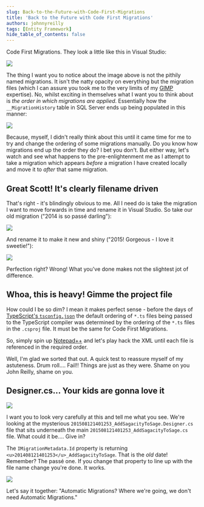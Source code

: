 ```yaml
---
slug: Back-to-the-Future-with-Code-First-Migrations
title: 'Back to the Future with Code First Migrations'
authors: johnnyreilly
tags: [Entity Framework]
hide_table_of_contents: false
---
```


Code First Migrations. They look a little like this in Visual Studio:

![](Migrations.png)

<!--truncate-->

The thing I want you to notice about the image above is not the pithily named migrations. It isn't the natty opacity on everything but the migration files (which I can assure you took me to the very limits of my [GIMP](http://www.gimp.org/) expertise). No, whilst exciting in themselves what I want you to think about is _the order in which migrations are applied_. Essentially how the `__MigrationHistory` table in SQL Server ends up being populated in this manner:

![](MigrationHistory.webp)

Because, myself, I didn't really think about this until it came time for me to try and change the ordering of some migrations manually. Do you know how migrations end up the order they do? I bet you don't. But either way, let's watch and see what happens to the pre-enlightenment me as I attempt to take a migration which appears _before_ a migration I have created locally and move it to _after_ that same migration.

## Great Scott! It's clearly filename driven

That's right - it's blindingly obvious to me. All I need do is take the migration I want to move forwards in time and rename it in Visual Studio. So take our old migration ("2014 is so passé darling"):

![](Screenshot-2015-06-19-13.07.50.png)

And rename it to make it new and shiny ("2015! Gorgeous - I love it sweetie!"):

![](Screenshot-2015-06-19-13.08.46.png)

Perfection right? Wrong! What you've done makes not the slightest jot of difference.

## Whoa, this is heavy! Gimme the project file

How could I be so dim? I mean it makes perfect sense - before the days of [TypeScript's `tsconfig.json`](../2015-02-27-hey-tsconfigjson-where-have-you-been/index.mdx) the default ordering of `*.ts` files being passed to the TypeScript compiler was determined by the ordering of the `*.ts` files in the `.csproj` file. It must be the same for Code First Migrations.

So, simply spin up [Notepad++](https://notepad-plus-plus.org/) and let's play hack the XML until each file is referenced in the required order.

Well, I'm glad we sorted that out. A quick test to reassure myself of my astuteness. Drum roll.... Fail!! Things are just as they were. Shame on you John Reilly, shame on you.

## Designer.cs... Your kids are gonna love it

![](Screenshot-2015-06-19-13.35.40.webp)

I want you to look very carefully at this and tell me what you see. We're looking at the mysterious `201508121401253_AddSagacityToSage.Designer.cs` file that sits underneath the main `201508121401253_AddSagacityToSage.cs` file. What could it be.... Give in?

The `IMigrationMetadata.Id` property is returning `<u>201408121401253</u>_AddSagacityToSage`. That is the _old_ date! Remember? The passé one. If you change that property to line up with the file name change you're done. It works.

![](where-were-going.webp)

Let's say it together: "Automatic Migrations? Where we're going, we don't need Automatic Migrations."
